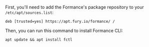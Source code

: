 First, you'll need to add the Formance's package repository to your `/etc/apt/sources.list`:

```shell title="/etc/apt/sources.list"
deb [trusted=yes] https://apt.fury.io/formance/ /
```

Then, you can run this command to install Formance CLI:

```shell
apt update && apt install fctl
```